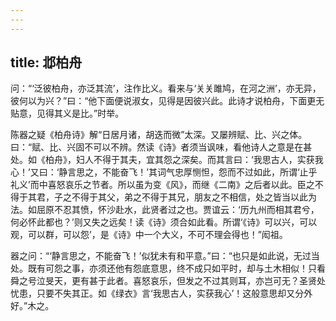 ```yaml
---
---
---
```

title: 邶柏舟
---







问：“‘泛彼柏舟，亦泛其流’，注作比义。看来与‘关关雎鸠，在河之洲’，亦无异，彼何以为兴？”曰：“他下面便说淑女，见得是因彼兴此。此诗才说柏舟，下面更无贴意，见得其义是比。”时举。

陈器之疑《柏舟诗》解“日居月诸，胡迭而微”太深。又屡辨赋、比、兴之体。曰：“赋、比、兴固不可以不辨。然读《诗》者须当讽味，看他诗人之意是在甚处。如《柏舟》，妇人不得于其夫，宜其怨之深矣。而其言曰：‘我思古人，实获我心！’又曰：‘静言思之，不能奋飞！’其词气忠厚恻怛，怨而不过如此，所谓‘止乎礼义’而中喜怒哀乐之节者。所以虽为变《风》，而继《二南》之后者以此。臣之不得于其君，子之不得于其父，弟之不得于其兄，朋友之不相信，处之皆当以此为法。如屈原不忍其愤，怀沙赴水，此贤者过之也。贾谊云：‘历九州而相其君兮，何必怀此都也？’则又失之远矣！读《诗》须合如此看。所谓‘《诗》可以兴，可以观，可以群，可以怨’，是《诗》中一个大义，不可不理会得也！”闳祖。

器之问：“‘静言思之，不能奋飞！’似犹未有和平意。”曰：“也只是如此说，无过当处。既有可怨之事，亦须还他有怨底意思，终不成只如平时，却与土木相似！只看舜之号泣旻天，更有甚于此者。喜怒哀乐，但发之不过其则耳，亦岂可无？圣贤处忧患，只要不失其正。如《绿衣》言‘我思古人，实获我心’！这般意思却又分外好。”木之。
